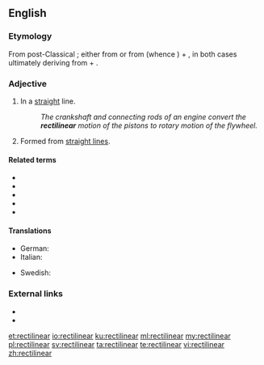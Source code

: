 ==English==

===Etymology===
From post-Classical {{etyl|la|en}}; either from {{m|la|rectilīneāris}} or from {{m|la|rectilīneus}} (whence {{m|en|rectiline}}) + {{m|en|-ar}}, in both cases ultimately deriving from {{m|la|rectus||straight}} + {{m|la|līnea||line}}.

===Adjective===
{{en-adj}}

# In a [[straight]] line.
#: ''The crankshaft and connecting rods of an engine convert the '''rectilinear''' motion of the pistons to rotary motion of the flywheel.''
# {{label|en|geometry|arts}} Formed from [[straight line]]s.

====Related terms====
* {{l|en|rectangle}}
* {{l|en|rectangular}}
* {{l|en|rectilineal}}
* {{l|en|rectilinearity}}
* {{l|en|rectilinearly}}

====Translations====
{{trans-top|in a straight line}}
* German: {{t+|de|geradlinig}}
* Italian: {{t+|it|rettilineo}}
{{trans-mid}}
* Swedish: {{t+|sv|rätlinjig}}
{{trans-bottom}}

===External links===
* {{R:Century 1911}}
* {{R:OneLook}}

[[et:rectilinear]]
[[io:rectilinear]]
[[ku:rectilinear]]
[[ml:rectilinear]]
[[my:rectilinear]]
[[pl:rectilinear]]
[[sv:rectilinear]]
[[ta:rectilinear]]
[[te:rectilinear]]
[[vi:rectilinear]]
[[zh:rectilinear]]